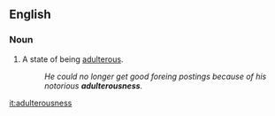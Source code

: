 ==English==

===Noun===
{{en-noun|-}}

# A state of being [[adulterous]].
#: ''He could no longer get good foreing postings because of his notorious '''adulterousness'''.''

[[it:adulterousness]]